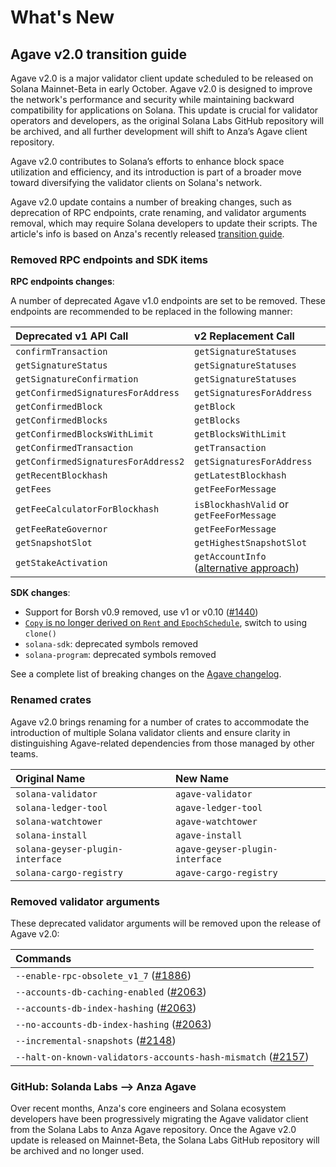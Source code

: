 # What's New

## Agave v2.0 transition guide

Agave v2.0 is a major validator client update scheduled to be released on Solana Mainnet-Beta in early October. Agave v2.0 is designed to improve the network's performance and security while maintaining backward compatibility for applications on Solana. This update is crucial for validator operators and developers, as the original Solana Labs GitHub repository will be archived, and all further development will shift to Anza’s Agave client repository.

Agave v2.0 contributes to Solana’s efforts to enhance block space utilization and efficiency, and its introduction is part of a broader move toward diversifying the validator clients on Solana's network.

Agave v2.0 update contains a number of breaking changes, such as deprecation of RPC endpoints, crate renaming, and validator arguments removal, which may require Solana developers to update their scripts. The article's info is based on Anza's recently released [transition guide](https://github.com/anza-xyz/agave/wiki/Agave-v2.0-Transition-Guide).

### Removed RPC endpoints and SDK items

**RPC endpoints changes**:

A number of deprecated Agave v1.0 endpoints are set to be removed. These endpoints are recommended to be replaced in the following manner:

| Deprecated v1 API Call              | v2 Replacement Call                       |
|:------------------------------------|:------------------------------------------|
| `confirmTransaction`                | `getSignatureStatuses`                    |
| `getSignatureStatus`                | `getSignatureStatuses`                    |
| `getSignatureConfirmation`          | `getSignatureStatuses`                    |
| `getConfirmedSignaturesForAddress`  | `getSignaturesForAddress`                 |
| `getConfirmedBlock`                 | `getBlock`                                |
| `getConfirmedBlocks`                | `getBlocks`                               |
| `getConfirmedBlocksWithLimit`       | `getBlocksWithLimit`                      |
| `getConfirmedTransaction`           | `getTransaction`                          |
| `getConfirmedSignaturesForAddress2` | `getSignaturesForAddress`                 |
| `getRecentBlockhash`                | `getLatestBlockhash`                      |
| `getFees`                           | `getFeeForMessage`                        |
| `getFeeCalculatorForBlockhash`      | `isBlockhashValid` or `getFeeForMessage`  |
| `getFeeRateGovernor`                | `getFeeForMessage`                        |
| `getSnapshotSlot`                   | `getHighestSnapshotSlot`                  |
| `getStakeActivation`                | `getAccountInfo` ([alternative approach](https://solana.stackexchange.com/questions/15710/the-alternative-method-to-get-the-stake-account-status-since-getstakeactivation))  |

**SDK changes**:

  * Support for Borsh v0.9 removed, use v1 or v0.10 ([#1440](https://github.com/anza-xyz/agave/pull/1440))
  * [`Copy` is no longer derived on `Rent` and `EpochSchedule`](https://github.com/solana-labs/solana/pull/32767), switch to using `clone()`
  * `solana-sdk`: deprecated symbols removed
  * `solana-program`: deprecated symbols removed

See a complete list of breaking changes on the [Agave changelog](https://github.com/anza-xyz/agave/blob/v2.0/CHANGELOG.md#200).

### Renamed crates

Agave v2.0 brings renaming for a number of crates to accommodate the introduction of multiple Solana validator clients and ensure clarity in distinguishing Agave-related dependencies from those managed by other teams.

| Original Name                    | New Name                        |
|:---------------------------------|:--------------------------------|
| `solana-validator`               | `agave-validator`               |
| `solana-ledger-tool`             | `agave-ledger-tool`             |
| `solana-watchtower`              | `agave-watchtower`              |
| `solana-install`                 | `agave-install`                 |
| `solana-geyser-plugin-interface` | `agave-geyser-plugin-interface` |
| `solana-cargo-registry`          | `agave-cargo-registry`          |


### Removed validator arguments

These deprecated validator arguments will be removed upon the release of Agave v2.0:

| Commands                                                                                                   |
|:-----------------------------------------------------------------------------------------------------------|
| `--enable-rpc-obsolete_v1_7` ([#1886](https://github.com/anza-xyz/agave/pull/1886))                        |
| `--accounts-db-caching-enabled` ([#2063](https://github.com/anza-xyz/agave/pull/2063))                     |
| `--accounts-db-index-hashing` ([#2063](https://github.com/anza-xyz/agave/pull/2063))                       |
| `--no-accounts-db-index-hashing` ([#2063](https://github.com/anza-xyz/agave/pull/2063))                    |
| `--incremental-snapshots` ([#2148](https://github.com/anza-xyz/agave/pull/2148))                           |
| `--halt-on-known-validators-accounts-hash-mismatch` ([#2157](https://github.com/anza-xyz/agave/pull/2157)) |

### GitHub: Solanda Labs –> Anza Agave

Over recent months, Anza's core engineers and Solana ecosystem developers have been progressively migrating the Agave validator client from the Solana Labs to Anza Agave repository. Once the Agave v2.0 update is released on Mainnet-Beta, the Solana Labs GitHub repository will be archived and no longer used.














